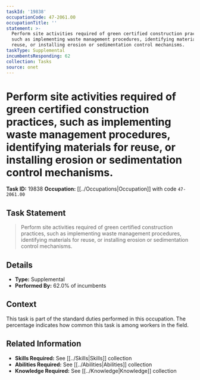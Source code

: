 ```yaml
---
taskId: '19838'
occupationCode: 47-2061.00
occupationTitle: ''
statement: >-
  Perform site activities required of green certified construction practices,
  such as implementing waste management procedures, identifying materials for
  reuse, or installing erosion or sedimentation control mechanisms.
taskType: Supplemental
incumbentsResponding: 62
collection: Tasks
source: onet
---
```

# Perform site activities required of green certified construction practices, such as implementing waste management procedures, identifying materials for reuse, or installing erosion or sedimentation control mechanisms.

**Task ID:** 19838
**Occupation:** [[../Occupations|Occupation]] with code `47-2061.00`

## Task Statement

> Perform site activities required of green certified construction practices, such as implementing waste management procedures, identifying materials for reuse, or installing erosion or sedimentation control mechanisms.

## Details

- **Type:** Supplemental
- **Performed By:** 62.0% of incumbents

## Context

This task is part of the standard duties performed in this occupation. The percentage indicates how common this task is among workers in the field.

## Related Information

- **Skills Required:** See [[../Skills|Skills]] collection
- **Abilities Required:** See [[../Abilities|Abilities]] collection
- **Knowledge Required:** See [[../Knowledge|Knowledge]] collection
